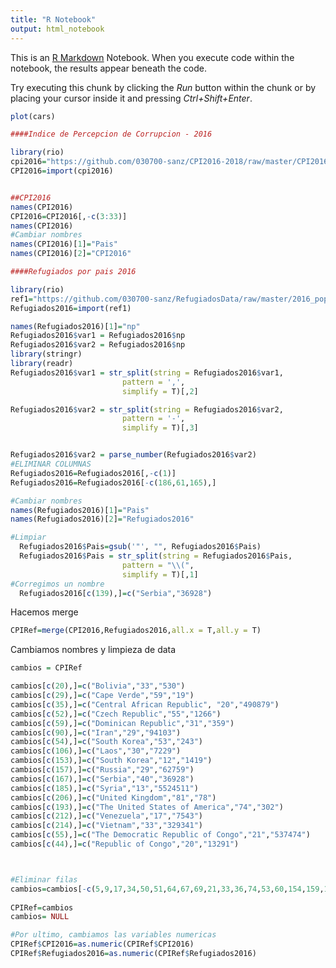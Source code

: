 ---
title: "R Notebook"
output: html_notebook
---

This is an [R Markdown](http://rmarkdown.rstudio.com) Notebook. When you execute code within the notebook, the results appear beneath the code. 

Try executing this chunk by clicking the *Run* button within the chunk or by placing your cursor inside it and pressing *Ctrl+Shift+Enter*. 

```{r}
plot(cars)
```

```{r}
####Indice de Percepcion de Corrupcion - 2016

library(rio)
cpi2016="https://github.com/030700-sanz/CPI2016-2018/raw/master/CPI2016_FullDataSetWithRegionalTables_200409_135127.xlsx"
CPI2016=import(cpi2016)


##CPI2016
names(CPI2016)
CPI2016=CPI2016[,-c(3:33)]
names(CPI2016)
#Cambiar nombres
names(CPI2016)[1]="Pais"
names(CPI2016)[2]="CPI2016"
```

```{r}
####Refugiados por pais 2016

library(rio)
ref1="https://github.com/030700-sanz/RefugiadosData/raw/master/2016_population1.xlsx"
Refugiados2016=import(ref1)

names(Refugiados2016)[1]="np"
Refugiados2016$var1 = Refugiados2016$np
Refugiados2016$var2 = Refugiados2016$np
library(stringr)
library(readr) 
Refugiados2016$var1 = str_split(string = Refugiados2016$var1,
                         pattern = ',',
                         simplify = T)[,2]

Refugiados2016$var2 = str_split(string = Refugiados2016$var2,
                         pattern = '-',
                         simplify = T)[,3]


Refugiados2016$var2 = parse_number(Refugiados2016$var2)
#ELIMINAR COLUMNAS
Refugiados2016=Refugiados2016[,-c(1)]
Refugiados2016=Refugiados2016[-c(186,61,165),]

#Cambiar nombres
names(Refugiados2016)[1]="Pais"
names(Refugiados2016)[2]="Refugiados2016"

#Limpiar
  Refugiados2016$Pais=gsub('"', "", Refugiados2016$Pais) 
  Refugiados2016$Pais = str_split(string = Refugiados2016$Pais,
                         pattern = "\\(",
                         simplify = T)[,1]
#Corregimos un nombre
  Refugiados2016[c(139),]=c("Serbia","36928")
```

Hacemos merge
```{r}
CPIRef=merge(CPI2016,Refugiados2016,all.x = T,all.y = T)
```

Cambiamos nombres y limpieza de data
```{r}
cambios = CPIRef

cambios[c(20),]=c("Bolivia","33","530")
cambios[c(29),]=c("Cape Verde","59","19")
cambios[c(35),]=c("Central African Republic", "20","490879")
cambios[c(52),]=c("Czech Republic","55","1266")
cambios[c(59),]=c("Dominican Republic","31","359")
cambios[c(90),]=c("Iran","29","94103")
cambios[c(54),]=c("South Korea","53","243")
cambios[c(106),]=c("Laos","30","7229")
cambios[c(153),]=c("South Korea","12","1419")
cambios[c(157),]=c("Russia","29","62759")
cambios[c(167),]=c("Serbia","40","36928")
cambios[c(185),]=c("Syria","13","5524511")
cambios[c(206),]=c("United Kingdom","81","78")
cambios[c(193),]=c("The United States of America","74","302")
cambios[c(212),]=c("Venezuela","17","7543")
cambios[c(214),]=c("Vietnam","33","329341")
cambios[c(55),]=c("The Democratic Republic of Congo","21","537474")
cambios[c(44),]=c("Republic of Congo","20","13291")



#Eliminar filas
cambios=cambios[-c(5,9,17,34,50,51,64,67,69,21,33,36,74,53,60,154,159,180,163,162,169,81,82,93,114,120,121,125,126,139,140,144,186,207,209,213,202,197,208,187,189,194,195,215,191,155,216,91,102,107,101,158,168,46,47,25,56,85,87,103,192,160),]
                   
CPIRef=cambios
cambios= NULL

#Por ultimo, cambiamos las variables numericas
CPIRef$CPI2016=as.numeric(CPIRef$CPI2016)
CPIRef$Refugiados2016=as.numeric(CPIRef$Refugiados2016)
```

